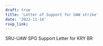 ```yaml
---
draft: true 
title: 'Letter of Support for UAW strike'
date: '2022-11-14'
rsvp_link: 
---
```


SRU-UAW SPG Support Letter for KRY BR




